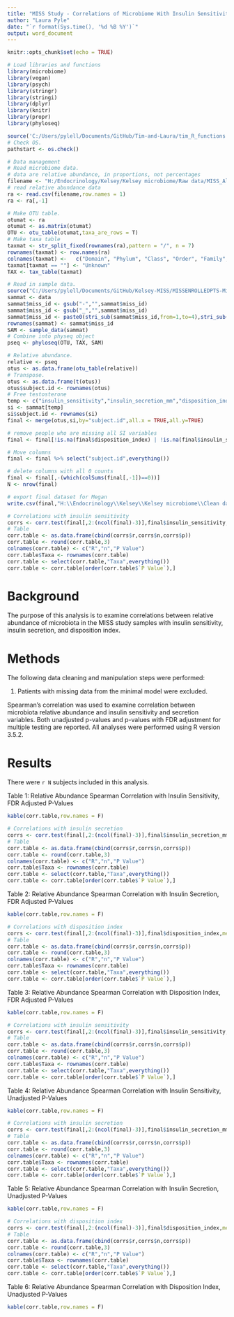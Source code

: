 ```yaml
---
title: "MISS Study - Correlations of Microbiome With Insulin Sensitivity"
author: "Laura Pyle"
date: "`r format(Sys.time(), '%d %B %Y')`"
output: word_document
---
```


```r
knitr::opts_chunk$set(echo = TRUE)
```

```r
# Load libraries and functions
library(microbiome)
library(vegan)
library(psych)
library(stringr)
library(stringi)
library(dplyr)
library(knitr)
library(propr)
library(phyloseq)

source('C:/Users/pylell/Documents/GitHub/Tim-and-Laura/tim_R_functions.R')
# Check OS.
pathstart <- os.check()
```

```r
# Data management
# Read microbiome data.
# data are relative abundance, in proportions, not percentages
filename <- "H:/Endocrinology/Kelsey/Kelsey microbiome/Raw data/MISS_Alltaxa_OTU_12_17_18.csv"
# read relative abundance data 
ra <- read.csv(filename,row.names = 1)
ra <- ra[,-1]

# Make OTU table.
otumat <- ra
otumat <- as.matrix(otumat)
OTU <- otu_table(otumat,taxa_are_rows = T)
# Make taxa table
taxmat <- str_split_fixed(rownames(ra),pattern = "/", n = 7)
rownames(taxmat) <- row.names(ra)
colnames(taxmat) <-   c("Domain", "Phylum", "Class", "Order", "Family", "Genus", "Species")
taxmat[taxmat == ""] <- "Unknown"
TAX <- tax_table(taxmat)

# Read in sample data.
source("C:/Users/pylell/Documents/GitHub/Kelsey-MISS/MISSENROLLEDPTS-MinimalModelResults_R_2019-02-15_1812.r")
sammat <- data
sammat$miss_id <- gsub("-","",sammat$miss_id)
sammat$miss_id <- gsub("_","",sammat$miss_id)
sammat$miss_id <- paste0(stri_sub(sammat$miss_id,from=1,to=4),stri_sub(sammat$miss_id,from=6,to=7))
rownames(sammat) <- sammat$miss_id
SAM <- sample_data(sammat)
# Combine into physeq object
pseq <- phyloseq(OTU, TAX, SAM)
```

```r
# Relative abundance.
relative <- pseq
otus <- as.data.frame(otu_table(relative))
# Transpose.
otus <- as.data.frame(t(otus))
otus$subject.id <- rownames(otus)
# Free testosterone
temp <- c("insulin_sensitivity","insulin_secretion_mm","disposition_index")
si <- sammat[temp]
si$subject.id <- rownames(si)
final <- merge(otus,si,by="subject.id",all.x = TRUE,all.y=TRUE)

# remove people who are missing all SI variables
final <- final[!is.na(final$disposition_index) | !is.na(final$insulin_secretion_mm) | !is.na(final$insulin_sensitivity),]

# Move columns
final <- final %>% select("subject.id",everything())

# delete columns with all 0 counts
final <- final[,-(which(colSums(final[,-1])==0))]
N <- nrow(final)

# export final dataset for Megan
write.csv(final,"H:\\Endocrinology\\Kelsey\\Kelsey microbiome\\Clean data\\export.csv")

# Correlations with insulin sensitivity
corrs <- corr.test(final[,2:(ncol(final)-3)],final$insulin_sensitivity,method = "spearman",adjust = "fdr")
# Table
corr.table <- as.data.frame(cbind(corrs$r,corrs$n,corrs$p))
corr.table <- round(corr.table,3)
colnames(corr.table) <- c("R","n","P Value")
corr.table$Taxa <- rownames(corr.table)
corr.table <- select(corr.table,"Taxa",everything())
corr.table <- corr.table[order(corr.table$`P Value`),]
```

# Background

The purpose of this analysis is to examine correlations between relative abundance of microbiota in the MISS study samples with insulin sensitivity, insulin secretion, and disposition index.

# Methods

The following data cleaning and manipulation steps were performed:

1) Patients with missing data from the minimal model were excluded.

Spearman's correlation was used to examine correlation between microbiota relative abundance and insulin sensitivity and secretion variables.  Both unadjusted p-values and p-values with FDR adjustment for multiple testing are reported.  All analyses were performed using R version 3.5.2.

# Results

There were `r N` subjects included in this analysis.

Table 1: Relative Abundance Spearman Correlation with Insulin Sensitivity, FDR Adjusted P-Values
```r
kable(corr.table,row.names = F)
```

```r
# Correlations with insulin secretion
corrs <- corr.test(final[,2:(ncol(final)-3)],final$insulin_secretion_mm,method = "spearman",adjust = "fdr")
# Table
corr.table <- as.data.frame(cbind(corrs$r,corrs$n,corrs$p))
corr.table <- round(corr.table,3)
colnames(corr.table) <- c("R","n","P Value")
corr.table$Taxa <- rownames(corr.table)
corr.table <- select(corr.table,"Taxa",everything())
corr.table <- corr.table[order(corr.table$`P Value`),]
```

Table 2: Relative Abundance Spearman Correlation with Insulin Secretion, FDR Adjusted P-Values
```r
kable(corr.table,row.names = F)
```

```r
# Correlations with disposition index
corrs <- corr.test(final[,2:(ncol(final)-3)],final$disposition_index,method = "spearman",adjust = "fdr")
# Table
corr.table <- as.data.frame(cbind(corrs$r,corrs$n,corrs$p))
corr.table <- round(corr.table,3)
colnames(corr.table) <- c("R","n","P Value")
corr.table$Taxa <- rownames(corr.table)
corr.table <- select(corr.table,"Taxa",everything())
corr.table <- corr.table[order(corr.table$`P Value`),]
```

Table 3: Relative Abundance Spearman Correlation with Disposition Index, FDR Adjusted P-Values
```r
kable(corr.table,row.names = F)
```


```r
# Correlations with insulin sensitivity
corrs <- corr.test(final[,2:(ncol(final)-3)],final$insulin_sensitivity,method = "spearman",adjust = "none")
# Table
corr.table <- as.data.frame(cbind(corrs$r,corrs$n,corrs$p))
corr.table <- round(corr.table,3)
colnames(corr.table) <- c("R","n","P Value")
corr.table$Taxa <- rownames(corr.table)
corr.table <- select(corr.table,"Taxa",everything())
corr.table <- corr.table[order(corr.table$`P Value`),]
```

Table 4: Relative Abundance Spearman Correlation with Insulin Sensitivity, Unadjusted P-Values
```r
kable(corr.table,row.names = F)
```

```r
# Correlations with insulin secretion
corrs <- corr.test(final[,2:(ncol(final)-3)],final$insulin_secretion_mm,method = "spearman",adjust = "none")
# Table
corr.table <- as.data.frame(cbind(corrs$r,corrs$n,corrs$p))
corr.table <- round(corr.table,3)
colnames(corr.table) <- c("R","n","P Value")
corr.table$Taxa <- rownames(corr.table)
corr.table <- select(corr.table,"Taxa",everything())
corr.table <- corr.table[order(corr.table$`P Value`),]
```

Table 5: Relative Abundance Spearman Correlation with Insulin Secretion, Unadjusted P-Values
```r
kable(corr.table,row.names = F)
```

```r
# Correlations with disposition index
corrs <- corr.test(final[,2:(ncol(final)-3)],final$disposition_index,method = "spearman",adjust = "none")
# Table
corr.table <- as.data.frame(cbind(corrs$r,corrs$n,corrs$p))
corr.table <- round(corr.table,3)
colnames(corr.table) <- c("R","n","P Value")
corr.table$Taxa <- rownames(corr.table)
corr.table <- select(corr.table,"Taxa",everything())
corr.table <- corr.table[order(corr.table$`P Value`),]
```

Table 6: Relative Abundance Spearman Correlation with Disposition Index, Unadjusted P-Values
```r
kable(corr.table,row.names = F)
```

